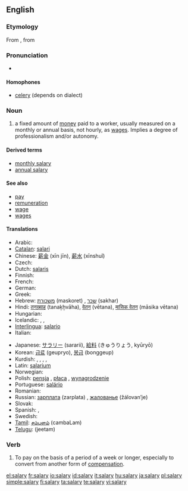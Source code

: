{{wikipedia|Salary}}
==English==

===Etymology===
From {{etyl|la|en}} {{term|salarium||lang=la|salt money, money to buy salt with}}, from {{term|sal||lang=la|salt}}

===Pronunciation===
* {{audio|en-us-salary.ogg|Audio (US)}}

====Homophones====
* [[celery]] (depends on dialect)

===Noun===
{{en-noun|pl=salaries}}

# a fixed amount of [[money]] paid to a worker, usually measured on a monthly or annual basis, not hourly, as [[wages]]. Implies a degree of professionalism and/or autonomy.

====Derived terms====
* [[monthly salary]]
* [[annual salary]]

====See also====
* [[pay]]
* [[remuneration]]
* [[wage]]
* [[wages]]

====Translations====
{{trans-top|fixed amount of money paid on monthly or annual basis}}
* Arabic: {{t-|ar|راتب|m|tr=rāteb|sc=Arab}}
* [[Catalan]]: [[salari]] {{m}}
* Chinese: [[薪金]] (xīn jīn), [[薪水]] (xīnshuǐ)
* Czech: {{t-|cs|plat|m}}
* Dutch: [[salaris]] {{n}}
* Finnish: {{t+|fi|palkka}}
* French: {{t+|fr|salaire|m}}
* German: {{t+|de|Gehalt|n}}
* Greek: {{t+|el|μισθός|m|tr=misthós|sc=Grek}}
* Hebrew: [[משכורת]] (maskoret) {{f}}, [[שכר]] (sakhar) {{m}}
* Hindi: [[तनख़्वाह]] (tanaḵẖvāha), [[वेतन]] (vētana), [[मासिक वेतन]] (māsika vētana)
* Hungarian: {{t+|hu|fizetés}}
* Icelandic: {{t+|is|laun|n|p}}, {{t-|is|föst laun|n|p}}, {{t+|is|kaup|n}}
* [[Interlingua]]: [[salario]]
* Italian: {{t+|it|stipendio|m}}
{{trans-mid}}
* Japanese: [[サラリー]] (sararii), [[給料]] (きゅうりょう, kyūryō)
* Korean: [[급료]] (geupryo), [[봉급]] (bonggeup)
* Kurdish: {{t+|ku|meaş|m}}, {{t+|ku|miz|m}}, {{t+|ku|muçe|m}}, {{t|ku|mehane|f}}, {{t+|ku|مه‌عاش|sc=ku-Arab}}
* Latin: [[salarium]] {{n}}
* Norwegian: {{t+|no|lønn|c}}
* Polish: [[pensja]] {{f}}, [[płaca]] {{f}}, [[wynagrodzenie]] {{n}}
* Portuguese: [[salário]] {{m}}
* Romanian: {{t-|ro|salariu|n}}
* Russian: [[зарплата]] (zarplata) {{f}}, [[жалованье]] (žálovan’je) {{n}}
* Slovak: {{t-|sk|plat|m}}
* Spanish: {{t-|es|salario|m}}, {{t-|es|sueldo|m}}
* Swedish: {{t+|sv|lön|c}}
* [[Tamil]]: [[சம்பளம்]] (cambaLam)
* [[Telugu]]: {{t|te|జీతం|sc=Telu}} (jeetam)
{{trans-bottom}}

===Verb===
{{en-verb|salaries|salarying|salaried}}

# To pay on the basis of a period of a week or longer, especially to convert from another form of [[compensation]].

[[el:salary]]
[[fr:salary]]
[[io:salary]]
[[id:salary]]
[[it:salary]]
[[hu:salary]]
[[ja:salary]]
[[pl:salary]]
[[simple:salary]]
[[fi:salary]]
[[ta:salary]]
[[te:salary]]
[[vi:salary]]